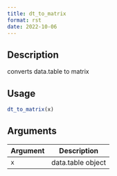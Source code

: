 ```yaml
--- 
title: dt_to_matrix 
format: rst 
date: 2022-10-06 
--- 
```


## Description

converts data.table to matrix


## Usage

```r
dt_to_matrix(x)
```


## Arguments

Argument      |Description
------------- |----------------
`x`     |     data.table object


